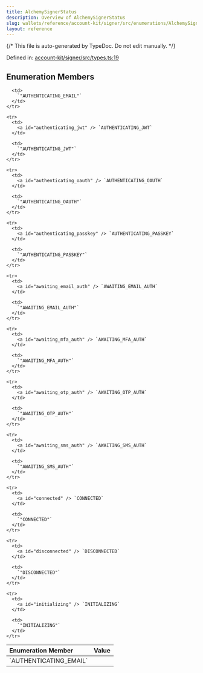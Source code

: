 ```yaml
---
title: AlchemySignerStatus
description: Overview of AlchemySignerStatus
slug: wallets/reference/account-kit/signer/src/enumerations/AlchemySignerStatus
layout: reference
---
```


{/* This file is auto-generated by TypeDoc. Do not edit manually. */}

Defined in: [account-kit/signer/src/types.ts:19](https://github.com/alchemyplatform/aa-sdk/blob/9f926c402d1661309abbf8eae8431e52e8c5e53f/account-kit/signer/src/types.ts#L19)

## Enumeration Members

<table>
  <thead>
    <tr>
      <th align="left">Enumeration Member</th>
      <th align="left">Value</th>
    </tr>
  </thead>

  <tbody>
    <tr>
      <td>
        <a id="authenticating_email" /> `AUTHENTICATING_EMAIL`
      </td>

      <td>
        `"AUTHENTICATING_EMAIL"`
      </td>
    </tr>

    <tr>
      <td>
        <a id="authenticating_jwt" /> `AUTHENTICATING_JWT`
      </td>

      <td>
        `"AUTHENTICATING_JWT"`
      </td>
    </tr>

    <tr>
      <td>
        <a id="authenticating_oauth" /> `AUTHENTICATING_OAUTH`
      </td>

      <td>
        `"AUTHENTICATING_OAUTH"`
      </td>
    </tr>

    <tr>
      <td>
        <a id="authenticating_passkey" /> `AUTHENTICATING_PASSKEY`
      </td>

      <td>
        `"AUTHENTICATING_PASSKEY"`
      </td>
    </tr>

    <tr>
      <td>
        <a id="awaiting_email_auth" /> `AWAITING_EMAIL_AUTH`
      </td>

      <td>
        `"AWAITING_EMAIL_AUTH"`
      </td>
    </tr>

    <tr>
      <td>
        <a id="awaiting_mfa_auth" /> `AWAITING_MFA_AUTH`
      </td>

      <td>
        `"AWAITING_MFA_AUTH"`
      </td>
    </tr>

    <tr>
      <td>
        <a id="awaiting_otp_auth" /> `AWAITING_OTP_AUTH`
      </td>

      <td>
        `"AWAITING_OTP_AUTH"`
      </td>
    </tr>

    <tr>
      <td>
        <a id="awaiting_sms_auth" /> `AWAITING_SMS_AUTH`
      </td>

      <td>
        `"AWAITING_SMS_AUTH"`
      </td>
    </tr>

    <tr>
      <td>
        <a id="connected" /> `CONNECTED`
      </td>

      <td>
        `"CONNECTED"`
      </td>
    </tr>

    <tr>
      <td>
        <a id="disconnected" /> `DISCONNECTED`
      </td>

      <td>
        `"DISCONNECTED"`
      </td>
    </tr>

    <tr>
      <td>
        <a id="initializing" /> `INITIALIZING`
      </td>

      <td>
        `"INITIALIZING"`
      </td>
    </tr>

  </tbody>
</table>
